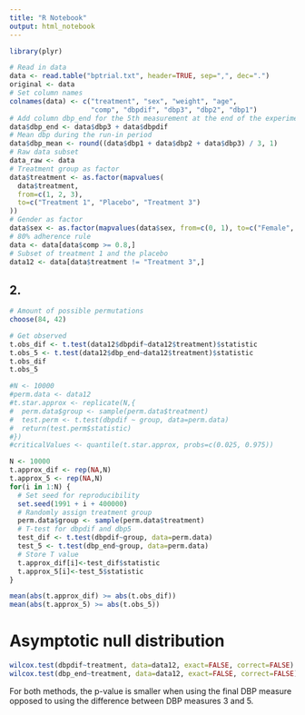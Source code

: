 ---
title: "R Notebook"
output: html_notebook
---



```{r}
library(plyr)
```


```{r}
# Read in data
data <- read.table("bptrial.txt", header=TRUE, sep=",", dec=".")
original <- data
# Set column names
colnames(data) <- c("treatment", "sex", "weight", "age",
                    "comp", "dbpdif", "dbp3", "dbp2", "dbp1")
# Add column dbp_end for the 5th measurement at the end of the experiment
data$dbp_end <- data$dbp3 + data$dbpdif
# Mean dbp during the run-in period
data$dbp_mean <- round((data$dbp1 + data$dbp2 + data$dbp3) / 3, 1)
# Raw data subset
data_raw <- data
# Treatment group as factor
data$treatment <- as.factor(mapvalues(
  data$treatment,
  from=c(1, 2, 3),
  to=c("Treatment 1", "Placebo", "Treatment 3")
))
# Gender as factor
data$sex <- as.factor(mapvalues(data$sex, from=c(0, 1), to=c("Female", "Male")))
# 80% adherence rule
data <- data[data$comp >= 0.8,]
# Subset of treatment 1 and the placebo
data12 <- data[data$treatment != "Treatment 3",]
```

## 2. 

```{r}
# Amount of possible permutations
choose(84, 42)
```

```{r}
# Get observed
t.obs_dif <- t.test(data12$dbpdif~data12$treatment)$statistic
t.obs_5 <- t.test(data12$dbp_end~data12$treatment)$statistic
t.obs_dif
t.obs_5
```

```{r}
#N <- 10000
#perm.data <- data12
#t.star.approx <- replicate(N,{
#  perm.data$group <- sample(perm.data$treatment)
#  test.perm <- t.test(dbpdif ~ group, data=perm.data)
#  return(test.perm$statistic)
#})
#criticalValues <- quantile(t.star.approx, probs=c(0.025, 0.975))
```

```{r}
N <- 10000
t.approx_dif <- rep(NA,N)
t.approx_5 <- rep(NA,N)
for(i in 1:N) {
  # Set seed for reproducibility
  set.seed(1991 + i + 400000)
  # Randomly assign treatment group
  perm.data$group <- sample(perm.data$treatment)
  # T-test for dbpdif and dbp5
  test_dif <- t.test(dbpdif~group, data=perm.data)
  test_5 <- t.test(dbp_end~group, data=perm.data)
  # Store T value
  t.approx_dif[i]<-test_dif$statistic
  t.approx_5[i]<-test_5$statistic
}
```

```{r}
mean(abs(t.approx_dif) >= abs(t.obs_dif))
mean(abs(t.approx_5) >= abs(t.obs_5))
```

# Asymptotic null distribution
```{r}
wilcox.test(dbpdif~treatment, data=data12, exact=FALSE, correct=FALSE)
wilcox.test(dbp_end~treatment, data=data12, exact=FALSE, correct=FALSE)
```

For both methods, the p-value is smaller when using the final DBP measure opposed to using the difference between DBP measures 3 and 5.

































































































